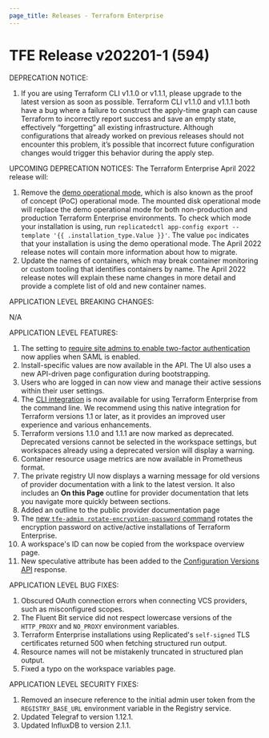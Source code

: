 ```yaml
---
page_title: Releases - Terraform Enterprise
---
```


# TFE Release v202201-1 (594)

DEPRECATION NOTICE:
1. If you are using Terraform CLI v1.1.0 or v1.1.1, please upgrade to the latest version as soon as possible. Terraform CLI v1.1.0 and v1.1.1 both have a bug where a failure to construct the apply-time graph can cause Terraform to incorrectly report success and save an empty state, effectively “forgetting” all existing infrastructure. Although configurations that already worked on previous releases should not encounter this problem, it’s possible that incorrect future configuration changes would trigger this behavior during the apply step.

UPCOMING DEPRECATION NOTICES:
The Terraform Enterprise April 2022 release will:
1. Remove the [demo operational mode](https://www.terraform.io/enterprise/before-installing#operational-mode-decision), which is also known as the proof of concept (PoC) operational mode. The mounted disk operational mode will replace the demo operational mode for both non-production and production Terraform Enterprise environments. To check which mode your installation is using, run `replicatedctl app-config export --template '{{ .installation_type.Value }}'`. The value `poc` indicates that your installation is using the demo operational mode. The April 2022 release notes will contain more information about how to migrate.
1. Update the names of containers, which may break container monitoring or custom tooling that identifies containers by name. The April 2022 release notes will explain these name changes in more detail and provide a complete list of old and new container names.

APPLICATION LEVEL BREAKING CHANGES:

N/A

APPLICATION LEVEL FEATURES:
1. The setting to [require site admins to enable two-factor authentication](https://www.terraform.io/enterprise/admin/application/general#require-site-admins-to-enable-two-factor-authentication) now applies when SAML is enabled.
1. Install-specific values are now available in the API. The UI also uses a new API-driven page configuration during bootstrapping.
1. Users who are logged in can now view and manage their active sessions within their user settings.
1. The [CLI integration](https://www.terraform.io/cli/cloud) is now available for using Terraform Enterprise from the command line. We recommend using this native integration for Terraform versions 1.1 or later, as it provides an improved user experience and various enhancements.
1. Terraform versions 1.1.0 and 1.1.1 are now marked as deprecated. Deprecated versions cannot be selected in the workspace settings, but workspaces already using a deprecated version will display a warning.
1. Container resource usage metrics are now available in Prometheus format.
1. The private registry UI now displays a warning message for old versions of provider documentation with a link to the latest version. It also includes an **On this Page** outline for provider documentation that lets you navigate more quickly between sections. 
1. Added an outline to the public provider documentation page
1. The [new `tfe-admin rotate-encryption-password` command](https://www.terraform.io/enterprise/admin/infrastructure/active-active) rotates the encryption password on active/active installations of Terraform Enterprise.
1. A workspace's ID can now be copied from the workspace overview page.
1. New speculative attribute has been added to the [Configuration Versions API](https://www.terraform.io/cloud-docs/api-docs/configuration-versions) response.


APPLICATION LEVEL BUG FIXES:
1. Obscured OAuth connection errors when connecting VCS providers, such as misconfigured scopes.
1. The Fluent Bit service did not respect lowercase versions of the `HTTP_PROXY` and `NO_PROXY` environment variables.
1. Terraform Enterprise installations using Replicated's `self-signed` TLS certificates returned 500 when fetching structured run output.
1. Resource names will not be mistakenly truncated in structured plan output.
1. Fixed a typo on the workspace variables page.


APPLICATION LEVEL SECURITY FIXES:
1. Removed an insecure reference to the initial admin user token from the `REGISTRY_BASE_URL` environment variable in the Registry service.
1. Updated Telegraf to version 1.12.1.
1. Updated InfluxDB to version 2.1.1.
